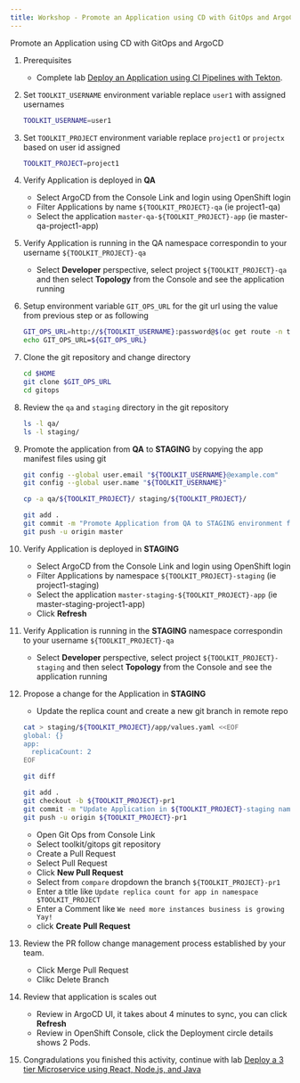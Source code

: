 ```yaml
---
title: Workshop - Promote an Application using CD with GitOps and ArgoCD
---
```



<PageDescription>

Promote an Application using CD with GitOps and ArgoCD

</PageDescription>

1. Prerequisites
    - Complete lab [Deploy an Application using CI Pipelines with Tekton](./ci).

1. Set `TOOLKIT_USERNAME` environment variable replace `user1` with assigned usernames
    ```bash
    TOOLKIT_USERNAME=user1

    ```

1. Set `TOOLKIT_PROJECT` environment variable replace `project1` or `projectx` based on user id assigned
    ```bash
    TOOLKIT_PROJECT=project1

    ```

1. Verify Application is deployed in **QA**
    - Select ArgoCD from the Console Link and login using OpenShift login
    - Filter Applications by name `${TOOLKIT_PROJECT}-qa` (ie project1-qa)
    - Select the application `master-qa-${TOOLKIT_PROJECT}-app` (ie master-qa-project1-app)

1. Verify Application is running in the QA namespace correspondin to your username `${TOOLKIT_PROJECT}-qa`
    - Select **Developer** perspective, select project `${TOOLKIT_PROJECT}-qa` and then select **Topology** from the Console and see the application running

1. Setup environment variable `GIT_OPS_URL` for the git url using the value from previous step or as following
    ```bash
    GIT_OPS_URL=http://${TOOLKIT_USERNAME}:password@$(oc get route -n tools gogs --template='{{.spec.host}}')/toolkit/gitops
    echo GIT_OPS_URL=${GIT_OPS_URL}

    ```

1. Clone the git repository and change directory
    ```bash
    cd $HOME
    git clone $GIT_OPS_URL
    cd gitops

    ```

1. Review the `qa` and `staging` directory in the git repository
    ```bash
    ls -l qa/
    ls -l staging/
    ```

1. Promote the application from **QA** to **STAGING** by copying the app manifest files using git
    ```bash
    git config --global user.email "${TOOLKIT_USERNAME}@example.com"
    git config --global user.name "${TOOLKIT_USERNAME}"

    cp -a qa/${TOOLKIT_PROJECT}/ staging/${TOOLKIT_PROJECT}/

    git add .
    git commit -m "Promote Application from QA to STAGING environment for $TOOLKIT_PROJECT"
    git push -u origin master

    ```

1. Verify Application is deployed in **STAGING**
    - Select ArgoCD from the Console Link and login using OpenShift login
    - Filter Applications by namespace `${TOOLKIT_PROJECT}-staging` (ie project1-staging)
    - Select the application `master-staging-${TOOLKIT_PROJECT}-app` (ie master-staging-project1-app)
    - Click **Refresh**

1. Verify Application is running in the **STAGING** namespace correspondin to your username `${TOOLKIT_PROJECT}-qa`
    - Select **Developer** perspective, select project `${TOOLKIT_PROJECT}-staging` and then select **Topology** from the Console and see the application running

1. Propose a change for the Application in **STAGING**
    - Update the replica count and create a new git branch in remote repo
    ```bash
    cat > staging/${TOOLKIT_PROJECT}/app/values.yaml <<EOF
    global: {}
    app:
      replicaCount: 2
    EOF

    git diff

    git add .
    git checkout -b ${TOOLKIT_PROJECT}-pr1
    git commit -m "Update Application in ${TOOLKIT_PROJECT}-staging namespace"
    git push -u origin ${TOOLKIT_PROJECT}-pr1

    ```
    - Open Git Ops from Console Link
    - Select toolkit/gitops git repository
    - Create a Pull Request
    - Select Pull Request
    - Click **New Pull Request**
    - Select from `compare` dropdown the branch `${TOOLKIT_PROJECT}-pr1`
    - Enter a title like `Update replica count for app in namespace $TOOLKIT_PROJECT`
    - Enter a Comment like `We need more instances business is growing Yay!`
    - click **Create Pull Request**

1. Review the PR follow change management process established by your team.
    - Click Merge Pull Request
    - Clikc Delete Branch

1. Review that application is scales out
    - Review in ArgoCD UI, it takes about 4 minutes to sync, you can click **Refresh**
    - Review in OpenShift Console, click the Deployment circle details shows 2 Pods.

1. Congradulations you finished this activity, continue with lab [Deploy a 3 tier Microservice using React, Node.js, and Java](./inventory)